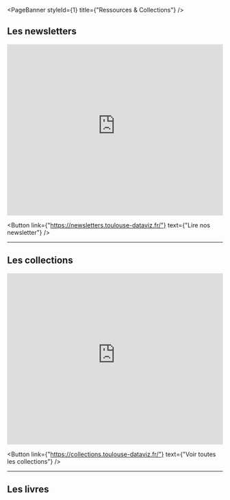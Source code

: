 
<PageBanner 
  styleId={1}
  title={"Ressources & Collections"}
/>

<section id="one">
<div className="inner">

# Les newsletters
<iframe 
  id="advanced_iframe" name="advanced_iframe" 
  src="https://newsletters.toulouse-dataviz.fr/" 
  allowtransparency="true" 
  width="100%" height="400" frameborder="0">
</iframe>

<Button
  link={"https://newsletters.toulouse-dataviz.fr/"}
  text={"Lire nos newsletter"}
/>

<hr />

# Les collections
<iframe 
  id="advanced_iframe" name="advanced_iframe" 
  src="https://collections.toulouse-dataviz.fr/" 
  allowtransparency="true" 
  width="100%" height="400" frameborder="0">
</iframe>

<Button
  link={"https://collections.toulouse-dataviz.fr/"}
  text={"Voir toutes les collections"}
/>

<hr />

# Les livres
<Books />

</div>
</section>